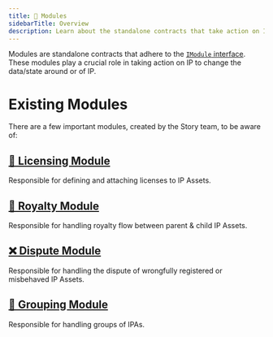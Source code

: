```yaml
---
title: 🧱 Modules
sidebarTitle: Overview
description: Learn about the standalone contracts that take action on IP Assets
---
```


Modules are standalone contracts that adhere to the [`IModule` interface](https://github.com/storyprotocol/protocol-core-v1/blob/main/contracts/interfaces/modules/base/IModule.sol). These modules play a crucial role in taking action on IP to change the data/state around or of IP.

# Existing Modules

There are a few important modules, created by the Story team, to be aware of:

## [📜 Licensing Module](/concepts/licensing-module/overview)

Responsible for defining and attaching licenses to IP Assets.

## [💸 Royalty Module](/concepts/royalty-module/overview)

Responsible for handling royalty flow between parent & child IP Assets.

## [❌ Dispute Module](/concepts/dispute-module/overview)

Responsible for handling the dispute of wrongfully registered or misbehaved IP Assets.

## [👥 Grouping Module](/concepts/grouping-module/overview)

Responsible for handling groups of IPAs.
